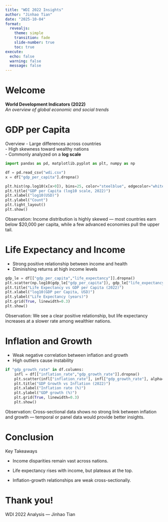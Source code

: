 ```yaml
---
title: "WDI 2022 Insights"
author: "Jinhao Tian"
date: "2025-10-04"
format:
  revealjs:
    theme: simple
    transition: fade
    slide-number: true
    toc: true
execute:
  echo: false
  warning: false
  message: false
---
```


# Welcome

**World Development Indicators (2022)**  
*An overview of global economic and social trends* 


# GDP per Capita
Overview
- Large differences across countries  
- High skewness toward wealthy nations  
- Commonly analyzed on a **log scale**

```python
import pandas as pd, matplotlib.pyplot as plt, numpy as np

df = pd.read_csv("wdi.csv")
x = df["gdp_per_capita"].dropna()

plt.hist(np.log10(x[x>0]), bins=25, color="steelblue", edgecolor="white")
plt.title("GDP per Capita (log10 scale, 2022)")
plt.xlabel("log10(USD)")
plt.ylabel("Count")
plt.tight_layout()
plt.show()
```
Observation:
Income distribution is highly skewed — most countries earn below $20,000 per capita,
while a few advanced economies pull the upper tail.



# Life Expectancy and Income
- Strong positive relationship between income and health
- Diminishing returns at high income levels

```python
gdp_le = df[["gdp_per_capita","life_expectancy"]].dropna()
plt.scatter(np.log10(gdp_le["gdp_per_capita"]), gdp_le["life_expectancy"], alpha=0.7)
plt.title("Life Expectancy vs GDP per Capita (2022)")
plt.xlabel("log10(GDP per Capita, USD)")
plt.ylabel("Life Expectancy (years)")
plt.grid(True, linewidth=0.3)
plt.show()

```
Observation:
We see a clear positive relationship, but life expectancy increases at a slower rate among wealthier nations.



# Inflation and Growth
- Weak negative correlation between inflation and growth
- High outliers cause instability

```python
if "gdp_growth_rate" in df.columns:
    infl = df[["inflation_rate","gdp_growth_rate"]].dropna()
    plt.scatter(infl["inflation_rate"], infl["gdp_growth_rate"], alpha=0.7)
    plt.title("GDP Growth vs Inflation (2022)")
    plt.xlabel("Inflation rate (%)")
    plt.ylabel("GDP growth (%)")
    plt.grid(True, linewidth=0.3)
    plt.show()

```
Observation:
Cross-sectional data shows no strong link between inflation and growth —
temporal or panel data would provide better insights.



# Conclusion
Key Takeaways

- Income disparities remain vast across nations.

- Life expectancy rises with income, but plateaus at the top.

- Inflation-growth relationships are weak cross-sectionally.


# Thank you!
WDI 2022 Analysis — Jinhao Tian
